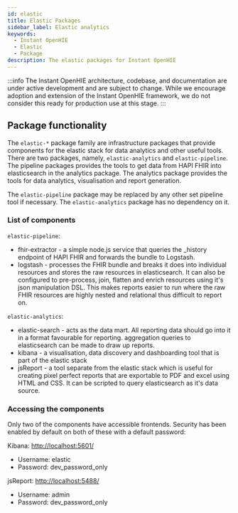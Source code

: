 ```yaml
---
id: elastic
title: Elastic Packages
sidebar_label: Elastic analytics
keywords:
  - Instant OpenHIE
  - Elastic
  - Package
description: The elastic packages for Instant OpenHIE
---
```



:::info
The Instant OpenHIE architecture, codebase, and documentation are under active development and are subject to change. While we encourage adoption and extension of the Instant OpenHIE framework, we do not consider this ready for production use at this stage.
:::

## Package functionality

The `elastic-*` package family are infrastructure packages that provide components for the elastic stack for data analytics and other useful tools. There are two packages, namely, `elastic-analytics` and `elastic-pipeline`. The pipeline packages provides the tools to get data from HAPI FHIR into elasticsearch in the analytics package. The analytics package provides the tools for data analytics, visualisation and report generation.

The `elastic-pipeline` package may be replaced by any other set pipeline tool if necessary. The `elastic-analytics` package has no dependency on it.

### List of components

`elastic-pipeline`:
* fhir-extractor - a simple node.js service that queries the _history endpoint of HAPI FHIR and forwards the bundle to Logstash.
* logstash - processes the FHIR bundle and breaks it does into individual resources and stores the raw resources in elasticsearch. It can also be configured to pre-process, join, flatten and enrich resources using it's json manipulation DSL. This makes reports easier to run where the raw FHIR resources are highly nested and relational thus difficult to report on.

`elastic-analytics`:
* elastic-search - acts as the data mart. All reporting data should go into it in a format favourable for reporting. aggregation queries to elasticsearch can be made to draw up reports.
* kibana - a visualisation, data discovery and dashboarding tool that is part of the elastic stack
* jsReport - a tool separate from the elastic stack which is useful for creating pixel perfect reports that are exportable to PDF and excel using HTML and CSS. It can be scripted to query elasticsearch as it's data source.

### Accessing the components

Only two of the components have accessible frontends. Security has been enabled by default on both of these with a default password:

Kibana: <http://localhost:5601/>
* Username: elastic
* Password: dev_password_only

jsReport: <http://localhost:5488/>
* Username: admin
* Password: dev_password_only
